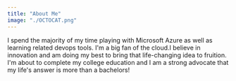 ```yaml
---
title: "About Me"
image: "./OCTOCAT.png"
---
```



I spend the majority of my time playing with Microsoft Azure as well as learning related devops tools. I'm a big fan of the cloud.I believe in innovation and am doing my best to bring that life-changing idea to fruition.
I'm about to complete my college education and I am a strong advocate that my life's answer is more than a bachelors!